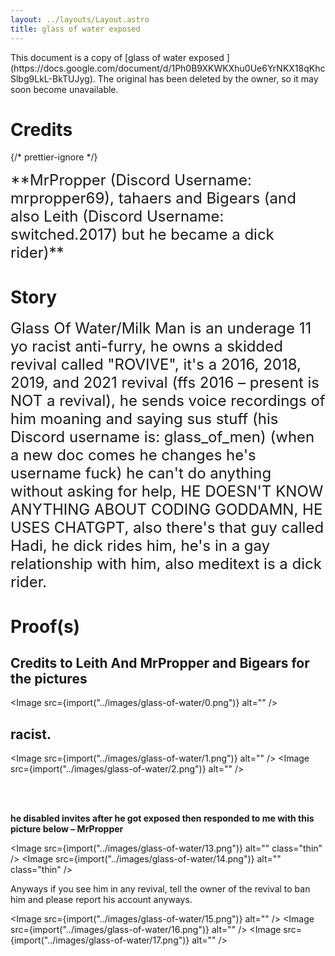```yaml
---
layout: ../layouts/Layout.astro
title: glass of water exposed
---
```



<div class="notification">
	This document is a copy of [glass of water exposed
	](https://docs.google.com/document/d/1Ph0B9XKWKXhu0Ue6YrNKX18qKhcSlbg9LkL-BkTUJyg).
	The original has been deleted by the owner, so it may soon become
	unavailable.
</div>

<Styles>

# Credits

{/* prettier-ignore */}
<div style="font-size:1.5rem">
	**MrPropper (Discord Username: mrpropper69), tahaers and Bigears (and also Leith (Discord Username: switched.2017) but he became a dick rider)**
</div>

# Story

<div style="font-size:1.5rem">
	Glass Of Water/Milk Man is an underage 11 yo racist anti-furry, he owns a
	skidded revival called "ROVIVE", it's a 2016, 2018, 2019, and 2021 revival
	(ffs 2016 &ndash; present is NOT a revival), he sends voice recordings of him
	moaning and saying sus stuff (his Discord username is: glass_of_men) (when a
	new doc comes he changes he's username fuck) he can't do anything without
	asking for help, HE DOESN'T KNOW ANYTHING ABOUT CODING GODDAMN, HE USES
	CHATGPT, also there's that guy called Hadi, he dick rides him, he's in a gay
	relationship with him, also meditext is a dick rider.
</div>

# Proof(s)

## Credits to Leith And MrPropper and Bigears for the pictures

<Image src={import("../images/glass-of-water/0.png")} alt="" />

## racist.

<Image src={import("../images/glass-of-water/1.png")} alt="" />
<Image src={import("../images/glass-of-water/2.png")} alt="" />
<div class="inline">
	<Image src={import("../images/glass-of-water/3.png")} alt="" />
	<Image src={import("../images/glass-of-water/4.png")} alt="" />
</div>
<Image src={import("../images/glass-of-water/5.png")} alt="" />
<Image src={import("../images/glass-of-water/6.png")} alt="" />
<Image src={import("../images/glass-of-water/7.png")} alt="" />
<Image src={import("../images/glass-of-water/8.png")} alt="" />
<Image src={import("../images/glass-of-water/9.png")} alt="" />
<Image src={import("../images/glass-of-water/10.png")} alt="" />
<Image src={import("../images/glass-of-water/11.png")} alt="" />
<Image src={import("../images/glass-of-water/12.png")} alt="" />

**he disabled invites after he got exposed then responded to me with this picture below &ndash; MrPropper**

<Image src={import("../images/glass-of-water/13.png")} alt="" class="thin" />
<Image src={import("../images/glass-of-water/14.png")} alt="" class="thin" />

Anyways if you see him in any revival, tell the owner of the revival to ban him and please report his account anyways.

<Image src={import("../images/glass-of-water/15.png")} alt="" />
<Image src={import("../images/glass-of-water/16.png")} alt="" />
<Image src={import("../images/glass-of-water/17.png")} alt="" />
</Styles>
